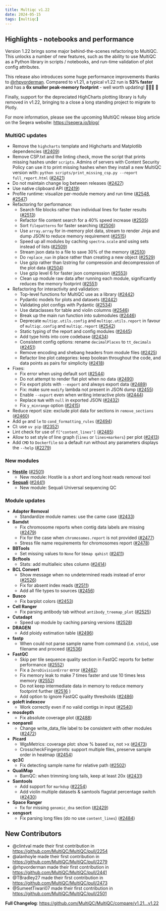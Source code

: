 ```yaml
---
title: Multiqc v1.22
date: 2024-05-15
tags: [multiqc]
---
```


## Highlights - notebooks and performance

Version 1.22 brings some major behind-the-scenes refactoring to MultiQC. This unlocks a number of new features, such as the ability to use MultiQC as a Python library in scripts / notebooks, and run-time validation of plot config attributes.

This release also introduces some huge performance improvements thanks to [@rhpvorderman](https://github.com/rhpvorderman).
Compared to v1.21, a typical v1.22 run is **53% faster** and has a **6x smaller peak-memory footprint** - well worth updating! 🏃🏻‍♂️ 💨 

Finally, support for the depreciated HighCharts plotting library is fully removed in v1.22, bringing to a close a long standing project to migrate to Plotly.

For more information, please see the upcoming MultiQC release blog article on the Seqera website: <https://seqera.io/blog/>

### MultiQC updates

- Remove the `highcharts` template and Highcharts and Matplotlib dependencies ([#2409](https://github.com/MultiQC/MultiQC/pull/2409))
- Remove CSP.txt and the linting check, move the script that prints missing hashes under `scripts`. Admins of servers with Content Security Policy can use it to print missing hashes when they install a new MultiQC version with: `python scripts/print_missing_csp.py --report full_report.html` ([#2421](https://github.com/MultiQC/MultiQC/pull/2421))
- Do not maintain change log between releases ([#2427](https://github.com/MultiQC/MultiQC/pull/2427))
- Use native clipboard API ([#2419](https://github.com/MultiQC/MultiQC/pull/2419))
- Profile runtime: visualize per-module memory and run time ([#2548](https://github.com/MultiQC/MultiQC/pull/2548), [#2547](https://github.com/MultiQC/MultiQC/pull/2547))
- Refactoring for performance:
  - Search file blocks rather than individual lines for faster results ([#2513](https://github.com/MultiQC/MultiQC/pull/2513))
  - Refactor file content search for a 40% speed increase ([#2505](https://github.com/MultiQC/MultiQC/pull/2505))
  - Sort `filepatterns` for faster searching ([#2506](https://github.com/MultiQC/MultiQC/pull/2506))
  - Use `array.array` for in-memory plot data, stream to render Jinja and dump JSON to reduce memory requirement ([#2515](https://github.com/MultiQC/MultiQC/pull/2515))
  - Speed up all modules by caching `spectra.scale` and using sets instead of lists ([#2509](https://github.com/MultiQC/MultiQC/pull/2509))
  - Stream json data to a file to save 30% of the memory ([#2510](https://github.com/MultiQC/MultiQC/pull/2510))
  - Do `replace_nan` in place rather than creating a new object ([#2529](https://github.com/MultiQC/MultiQC/pull/2529))
  - Use gzip rather than lzstring for compression and decompression of the plot data ([#2504](https://github.com/MultiQC/MultiQC/pull/2504))
  - Use gzip level 6 for faster json compression ([#2553](https://github.com/MultiQC/MultiQC/pull/2553))
  - Clean up module raw data after running each module, significantly reduces the memory footprint ([#2551](https://github.com/MultiQC/MultiQC/pull/2551))
- Refactoring for interactivity and validation:
  - Top-level functions for MultiQC use as a library ([#2442](https://github.com/MultiQC/MultiQC/pull/2442))
  - Pydantic models for plots and datasets ([#2442](https://github.com/MultiQC/MultiQC/pull/2442))
  - Validating plot configs with Pydantic ([#2534](https://github.com/MultiQC/MultiQC/pull/2534))
  - Use dataclasses for table and violin columns ([#2546](https://github.com/MultiQC/MultiQC/pull/2546))
  - Break up the main run function into submodules ([#2446](https://github.com/MultiQC/MultiQC/pull/2446))
  - Deprecate `multiqc.utils.config` and `multiqc.utils.report` in favour of `multiqc.config` and `multiqc.report` ([#2542](https://github.com/MultiQC/MultiQC/pull/2542))
  - Static typing of the report and config modules ([#2445](https://github.com/MultiQC/MultiQC/pull/2445))
  - Add type hints into core codebase ([#2434](https://github.com/MultiQC/MultiQC/pull/2434))
  - Consistent config options: rename `decimalPlaces` to `tt_decimals` ([#2451](https://github.com/MultiQC/MultiQC/pull/2451))
  - Remove encoding and shebang headers from module files ([#2425](https://github.com/MultiQC/MultiQC/pull/2425))
  - Refactor line plot categories: keep boolean throughout the code, and data points as pairs for simplicity ([#2418](https://github.com/MultiQC/MultiQC/pull/2418))
- Fixes:
  - Fix error when using default sort ([#2544](https://github.com/MultiQC/MultiQC/pull/2544))
  - Do not attempt to render flat plot when no data ([#2490](https://github.com/MultiQC/MultiQC/pull/2490))
  - Fix export plots with `--export` and always export data ([#2489](https://github.com/MultiQC/MultiQC/pull/2489))
  - Fix: make sure `modify` lambda not present in JSON dump ([#2455](https://github.com/MultiQC/MultiQC/pull/2455))
  - Enable `--export` even when writing interactive plots ([#2444](https://github.com/MultiQC/MultiQC/pull/2444))
  - Replace `NaN` with `null` in exported JSON ([#2432](https://github.com/MultiQC/MultiQC/pull/2432))
  - Fix `y_minrange` option ([#2415](https://github.com/MultiQC/MultiQC/pull/2415))
- Reduce report size: exclude plot data for sections in `remove_sections` ([#2460](https://github.com/MultiQC/MultiQC/pull/2460))
- Add `ge` and `le` to `cond_formatting_rules` ([#2494](https://github.com/MultiQC/MultiQC/pull/2494))
- CI: use `uv pip` ([#2352](https://github.com/MultiQC/MultiQC/pull/2352))
- Lint check for use of `f["content_lines"]` ([#2485](https://github.com/MultiQC/MultiQC/pull/2485))
- Allow to set style of line graph (`lines` or `lines+markers`) per plot ([#2413](https://github.com/MultiQC/MultiQC/pull/2413))
- Add `CMD` to `Dockerfile` so a default run without any parameters displays the `--help` ([#2279](https://github.com/MultiQC/MultiQC/pull/2279))

### New modules

- [**Hostile**](https://github.com/bede/hostile) ([#2501](https://github.com/MultiQC/MultiQC/pull/2501))
  - New module: Hostile is a short and long host reads removal tool
- [**Sequali**](https://github.com/rhpvorderman/sequali) ([#2441](https://github.com/MultiQC/MultiQC/pull/2441))
  - New module: Sequali Universal sequencing QC

### Module updates

- **Adapter Removal**
  - Standardize module names: use the came case ([#2433](https://github.com/MultiQC/MultiQC/pull/2433))
- **Bamdst**
  - Fix chromosome reports when contig data labels are missing ([#2479](https://github.com/MultiQC/MultiQC/pull/2479))
  - Fix for the case when `chromosomes.report` is not provided ([#2477](https://github.com/MultiQC/MultiQC/pull/2477))
  - Stress file name requirements for chromosomes report ([#2478](https://github.com/MultiQC/MultiQC/pull/2478))
- **BBTools**
  - Set missing values to `None` for `bbmap qahist` ([#2411](https://github.com/MultiQC/MultiQC/pull/2411))
- **Bcftools**
  - Stats: add multialleic sites column ([#2414](https://github.com/MultiQC/MultiQC/pull/2414))
- **BCL Convert**
  - Show message when no undetermined reads instead of error ([#2526](https://github.com/MultiQC/MultiQC/pull/2526))
  - Fix for absent index reads ([#2511](https://github.com/MultiQC/MultiQC/pull/2511))
  - Add all file types to sources ([#2456](https://github.com/MultiQC/MultiQC/pull/2456))
- **Busco**
  - Fix barplot colors ([#2453](https://github.com/MultiQC/MultiQC/pull/2453))
- **Cell Ranger**
  - Fix parsing antibody tab without `antibody_treemap_plot` ([#2525](https://github.com/MultiQC/MultiQC/pull/2525))
- **Cutadapt**
  - Speed up module by caching parsing versions ([#2528](https://github.com/MultiQC/MultiQC/pull/2528))
- **DRAGEN**
  - Add ploidy estimation table ([#2496](https://github.com/MultiQC/MultiQC/pull/2496))
- **fastp**
  - When could not parse sample name from command (i.e. `stdin`), use filename and proceed ([#2536](https://github.com/MultiQC/MultiQC/pull/2536))
- **FastQC**
  - Skip per tile sequence quality section in FastQC reports for better performance ([#2552](https://github.com/MultiQC/MultiQC/pull/2552))
  - Fix a `ZeroDivisionError` error ([#2462](https://github.com/MultiQC/MultiQC/pull/2462))
  - Fix memory leak to make 7 times faster and use 10 times less memory ([#2552](https://github.com/MultiQC/MultiQC/pull/2552))
  - Do not keep intermediate data in memory to reduce memory footprint further ([#2516](https://github.com/MultiQC/MultiQC/pull/2516) )
  - Add option to ignore FastQC quality thresholds ([#2486](https://github.com/MultiQC/MultiQC/pull/2486))
- **goleft indexcov**
  - Work correctly even if no valid contigs in input ([#2540](https://github.com/MultiQC/MultiQC/pull/2540))
- **mosdepth**
  - Fix absolute coverage plot ([#2488](https://github.com/MultiQC/MultiQC/pull/2488))
- **nonpareil**
  - Change write_data_file label to be consistent with other modules ([#2472](https://github.com/MultiQC/MultiQC/pull/2472))
- **Picard**
  - WgsMetrics: coverage plot: show % based ≥x, not >x ([#2473](https://github.com/MultiQC/MultiQC/pull/2473))
  - CrosscheckFingerprints: support multiple files, preserve sample order in heatmap ([#2454](https://github.com/MultiQC/MultiQC/pull/2454))
- **qc3C**
  - Fix detecting sample name for relative path ([#2502](https://github.com/MultiQC/MultiQC/pull/2502))
- **QualiMap**
  - BamQC: when trimming long tails, keep at least 20x ([#2431](https://github.com/MultiQC/MultiQC/pull/2431))
- **Samtools**
  - Add support for `markdup` ([#2254](https://github.com/MultiQC/MultiQC/pull/2254))
  - Add violin multiple datasets & samtools flagstat percentage switch ([#2430](https://github.com/MultiQC/MultiQC/pull/2430))
- **Space Ranger**
  - fix for missing `genomic_dna` section ([#2429](https://github.com/MultiQC/MultiQC/pull/2429))
- **xengsort**
  - Fix parsing long files (do no use `content_lines`) ([#2484](https://github.com/MultiQC/MultiQC/pull/2484))

## New Contributors
* @clintval made their first contribution in https://github.com/MultiQC/MultiQC/pull/2254
* @alanhoyle made their first contribution in https://github.com/MultiQC/MultiQC/pull/2279
* @rhpvorderman made their first contribution in https://github.com/MultiQC/MultiQC/pull/2441
* @TBradley27 made their first contribution in https://github.com/MultiQC/MultiQC/pull/2473
* @SumeetTiwari07 made their first contribution in https://github.com/MultiQC/MultiQC/pull/2501

**Full Changelog**: https://github.com/MultiQC/MultiQC/compare/v1.21...v1.22
